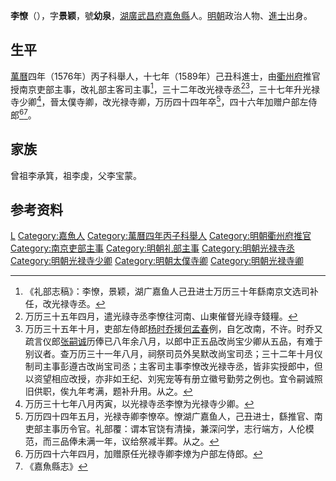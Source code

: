 '''李憭'''（{{bd|1561年||1616年||}}），字'''景颖'''，號'''幼泉'''，[[湖廣|湖廣]][[武昌府|武昌府]][[嘉魚縣|嘉魚縣]]人。[[明朝|明朝]]政治人物、[[進士|進士]]出身。

== 生平 ==
[[萬曆|萬曆]]四年（1576年）丙子科舉人，十七年（1589年）己丑科進士，由[[衢州府|衢州府]]推官授南京吏部主事，改礼部主客司主事<ref>《礼部志稿》：李憭，景颖，湖广嘉鱼人己丑进士万历三十年繇南京文选司补任，改光禄寺丞。</ref>，三十二年改光禄寺丞<ref>万历三十五年四月，遣光祿寺丞李憭往河南、山東催督光祿寺錢糧。</ref><ref>万历三十五年十月，吏部左侍郎[[杨时乔|杨时乔]]援[[何孟春|何孟春]]例，自乞改南，不许。时乔又疏言仪郎[[张嗣诚|张嗣诚]]历俸已八年余八月，以郎中正五品改尚宝少卿从五品，有难于别议者。查万历三十一年八月，祠祭司员外吴默改尚宝司丞；三十二年十月仪制司主事彭遵古改尚宝司丞；主客司主事李憭改光禄寺丞，皆非实授郎中，但以资望相应改授，亦非如王纪、刘宪宠等有册立徽号勤劳之例也。宜令嗣诚照旧供职，俟九年考满，题补升用。从之。</ref>，三十七年升光禄寺少卿<ref>万历三十七年八月丙寅，以光禄寺丞李憭为光禄寺少卿。</ref>，晉太僕寺卿，改光禄寺卿，万历四十四年卒<ref>万历四十四年五月，光禄寺卿李憭卒。憭湖广嘉鱼人，己丑进士，繇推官、南吏部主事历令官。礼部覆：谓本官饶有清操，兼深问学，志行端方，人伦模范，而三品俸未满一年，议给祭减半葬。从之。</ref>，四十六年加赠户部左侍郎<ref>万历四十六年四月，加赠原任光禄寺卿李燎为户部左侍郎。</ref><ref>《嘉魚縣志》</ref>。

== 家族 ==
曾祖李承箕，祖李虔，父李宝蒙。

== 参考资料 ==
{{reflist}}

{{萬曆十七年己丑科殿試金榜}}

{{Authority control}}

{{DEFAULTSORT:Li李}}
[[Category:李姓|L]]
[[Category:嘉魚人|Category:嘉魚人]]
[[Category:萬曆四年丙子科舉人|Category:萬曆四年丙子科舉人]]
[[Category:明朝衢州府推官|Category:明朝衢州府推官]]
[[Category:南京吏部主事|Category:南京吏部主事]]
[[Category:明朝礼部主事|Category:明朝礼部主事]]
[[Category:明朝光禄寺丞|Category:明朝光禄寺丞]]
[[Category:明朝光禄寺少卿|Category:明朝光禄寺少卿]]
[[Category:明朝太僕寺卿|Category:明朝太僕寺卿]]
[[Category:明朝光禄寺卿|Category:明朝光禄寺卿]]


{{明朝人物小作品}}